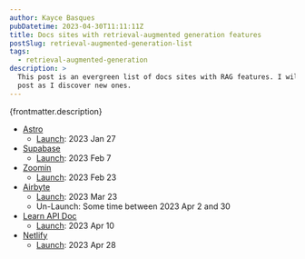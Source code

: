 ```yaml
---
author: Kayce Basques
pubDatetime: 2023-04-30T11:11:11Z
title: Docs sites with retrieval-augmented generation features
postSlug: retrieval-augmented-generation-list
tags:
  - retrieval-augmented-generation
description: >
  This post is an evergreen list of docs sites with RAG features. I will update the
  post as I discover new ones.
---
```


<p>{frontmatter.description}</p>

* [Astro](https://houston.astro.build/)
  * [Launch](https://twitter.com/astrodotbuild/status/1619053233082859521): 2023 Jan 27
* [Supabase](https://supabase.com/docs)
  * [Launch](https://supabase.com/blog/chatgpt-supabase-docs): 2023 Feb 7
* [Zoomin](https://docs.zoominsoftware.io/)
  * [Launch](https://twitter.com/ZoominSoftware/status/1628789786772180993): 2023 Feb 23
* [Airbyte](https://docs.airbyte.com/)
  * [Launch](https://writethedocs.slack.com/archives/C1NEAD7D4/p1679592296636149): 2023 Mar 23
  * Un-Launch: Some time between 2023 Apr 2 and 30
* [Learn API Doc](https://idratherbewriting.com/learnapidoc/)
  * [Launch](https://writethedocs.slack.com/archives/C1NEAD7D4/p1682021095475619): 2023 Apr 10
* [Netlify](https://docs.netlify.com/ask-netlify/)
  * [Launch](https://writethedocs.slack.com/archives/C6D77HJ4F/p1682703617066609): 2023 Apr 28
